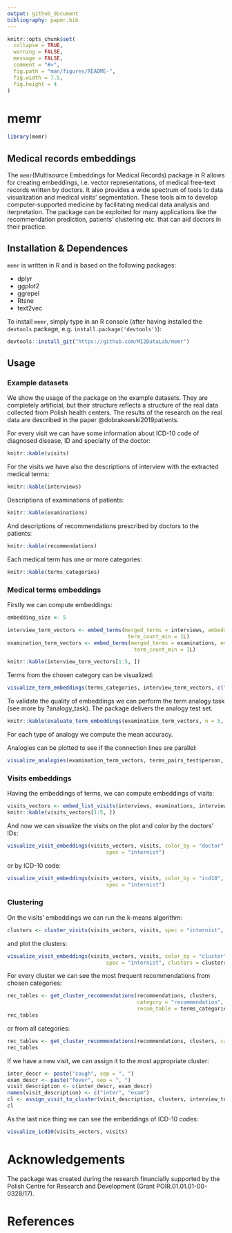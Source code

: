 ```yaml
---
output: github_document
bibliography: paper.bib
---
```


<!-- README.md is generated from README.Rmd. Please edit that file -->

```r
knitr::opts_chunk$set(
  collapse = TRUE,
  warning = FALSE,
  message = FALSE,
  comment = "#>",
  fig.path = "man/figures/README-",
  fig.width = 7.5,
  fig.height = 4
)
```

# memr

```r
library(memr)
```

## Medical records embeddings

The ``memr``(Multisource Embeddings for Medical Records) package in R allows for creating embeddings, i.e. vector
representations, of medical free-text records written by doctors. It also
provides a wide spectrum of tools to data visualization and medical
visits' segmentation. These tools aim to develop computer-supported medicine by
facilitating medical data analysis and iterpretation. The package can be exploited for
many applications like the recommendation prediction, patients' clustering etc. that
can aid doctors in their practice.

## Installation & Dependences

``memr`` is written in R and is based on the following packages:

* dplyr
* ggplot2
* ggrepel
* Rtsne
* text2vec
 
To install ``memr``, simply type in an R console (after having installed the `devtools` package, e.g. `install.package('devtools')`):
```r
devtools::install_git("https://github.com/MI2DataLab/memr")
```

## Usage

### Example datasets
We show the usage of the package on the example datasets. They are completely artificial, but their structure reflects a structure of the real data collected from Polish health centers. The results of the research on the real data are described in the paper @dobrakowski2019patients.

For every visit we can have some information about ICD-10 code of diagnosed disease,
ID and specialty of the doctor:
```r
knitr::kable(visits)
```

For the visits we have also the descriptions of interview
with the extracted medical terms:
```r
knitr::kable(interviews)
```

Descriptions of examinations of patients:

```r
knitr::kable(examinations)
```

And descriptions of recommendations prescribed by doctors to the patients:
```r
knitr::kable(recommendations)
```

Each medical term has one or more categories:
```r
knitr::kable(terms_categories)
```


### Medical terms embeddings
Firstly we can compute embeddings:
```r
embedding_size <- 5

interview_term_vectors <- embed_terms(merged_terms = interviews, embedding_size = embedding_size,
                                       term_count_min = 1L)
examination_term_vectors <- embed_terms(merged_terms = examinations, embedding_size = embedding_size,
                                         term_count_min = 1L)

knitr::kable(interview_term_vectors[1:5, ])
```

Terms from the chosen category can be visualized:
```r
visualize_term_embeddings(terms_categories, interview_term_vectors, c("anatomic"), method = "PCA")
```

To validate the quality of embeddings
we can perform the term analogy task
(see more by ?analogy_task). The package delivers
the analogy test set.
```r
knitr::kable(evaluate_term_embeddings(examination_term_vectors, n = 5, terms_pairs_test))
```

For each type of analogy we compute the mean accuracy.

Analogies can be plotted to see if
the connection lines are parallel:
```r
visualize_analogies(examination_term_vectors, terms_pairs_test$person, find_analogies = TRUE, n = 10)
```


### Visits embeddings
Having the embeddings of terms, we can compute
embeddings of visits:
```r
visits_vectors <- embed_list_visits(interviews, examinations, interview_term_vectors, examination_term_vectors)
knitr::kable(visits_vectors[1:5, ])
```

And now we can visualize the visits on the plot and color by the doctors' IDs:
```r
visualize_visit_embeddings(visits_vectors, visits, color_by = "doctor",
                                spec = "internist")
```

or by ICD-10 code:
```r
visualize_visit_embeddings(visits_vectors, visits, color_by = "icd10",
                                spec = "internist")
```

### Clustering

On the visits' embeddings we can run the k-means algorithm:
```r
clusters <- cluster_visits(visits_vectors, visits, spec = "internist", cluster_number = 2)
```

and plot the clusters:
```r
visualize_visit_embeddings(visits_vectors, visits, color_by = "cluster",
                                spec = "internist", clusters = clusters)

```

For every cluster we can see the most
frequent recommendations from chosen categories:
```r
rec_tables <- get_cluster_recommendations(recommendations, clusters,
                                          category = "recommendation",
                                          recom_table = terms_categories)
rec_tables
```

or from all categories:
```r
rec_tables <- get_cluster_recommendations(recommendations, clusters, category = "all")
rec_tables
```

If we have a new visit, we can assign it
to the most appropriate cluster:
```r
inter_descr <- paste("cough", sep = ", ")
exam_descr <- paste("fever", sep = ", ")
visit_description <- c(inter_descr, exam_descr)
names(visit_description) <- c("inter", "exam")
cl <- assign_visit_to_cluster(visit_description, clusters, interview_term_vectors, examination_term_vectors)
cl
```

As the last nice thing we can see
the embeddings of ICD-10 codes:
```r
visualize_icd10(visits_vectors, visits)
```

# Acknowledgements

The package was created during the research financially supported by the Polish Centre for Research and Development
(Grant POIR.01.01.01-00-0328/17).

# References
